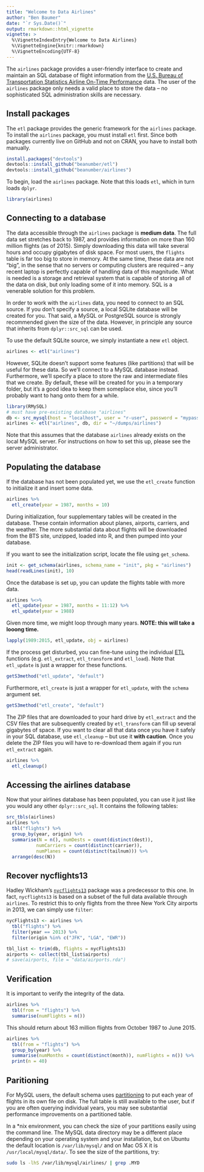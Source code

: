 ```yaml
---
title: "Welcome to Data Airlines"
author: "Ben Baumer"
date: "`r Sys.Date()`"
output: rmarkdown::html_vignette
vignette: >
  %\VignetteIndexEntry{Welcome to Data Airlines}
  %\VignetteEngine{knitr::rmarkdown}
  %\VignetteEncoding{UTF-8}
---
```


The `airlines` package provides a user-friendly interface to create and maintain an SQL database of flight information from the [U.S. Bureau of Transportation Statistics Airline On-Time Performance](http://www.transtats.bts.gov/DatabaseInfo.asp?DB_ID=120&Link=0) data. The user of the `airlines` package only needs a valid place to store the data -- no sophisticated SQL administration skills are necessary. 

## Install packages

The `etl` package provides the generic framework for the `airlines` package. To install the `airlines` package, you must install `etl` first. Since both packages currently live on GitHub and not on CRAN, you have to install both manually. 

```r
install.packages("devtools")
devtools::install_github("beanumber/etl")
devtools::install_github("beanumber/airlines")
```

To begin, load the `airlines` package. Note that this loads `etl`, which in turn loads `dplyr`. 

```r
library(airlines)
```

## Connecting to a database

The data accessible through the `airlines` package is **medium data**. The full data set stretches back to 1987, and provides information on more than 160 million flights (as of 2015). Simply downloading this data will take several hours and occupy gigabytes of disk space. For most users, the `flights` table is far too big to store in memory. At the same time, these data are not "big", in the sense that no servers or computing clusters are required -- any recent laptop is perfectly capable of handling data of this magnitude. What is needed is a storage and retrieval system that is capable of storing all of the data on disk, but only loading some of it into memory. SQL is a venerable solution for this problem. 

In order to work with the `airlines` data, you need to connect to an SQL source. If you don't specify a source, a local SQLite database will be created for you. That said, a MySQL or PostgreSQL source is strongly recommended given the size of the data. However, in principle any source that inherits from `dplyr::src_sql` can be used. 

To use the default SQLite source, we simply instantiate a new `etl` object. 

```r
airlines <- etl("airlines")
```

However, SQLite doesn't support some features (like partitions) that will be useful for these data. So we'll connect to a MySQL database instead. Furthermore, we'll specify a place to store the raw and intermediate files that we create. By default, these will be created for you in a temporary folder, but it's a good idea to keep them someplace else, since you'll probably want to hang onto them for a while. 

```r
library(RMySQL)
# must have pre-existing database "airlines"
db <- src_mysql(host = "localhost", user = "r-user", password = "mypass", dbname = "airlines")
airlines <- etl("airlines", db, dir = "~/dumps/airlines")
```

Note that this assumes that the database `airlines` already exists on the local MySQL server. For instructions on how to set this up, please see the server administrator. 

## Populating the database

If the database has not been populated yet, we use the `etl_create` function to initialize it and insert some data. 

```r
airlines %>%
  etl_create(year = 1987, months = 10)
```

During initialization, four supplementary tables will be created in the database. These contain information about planes, airports, carriers, and the weather. The more substantial data about flights will be downloaded from the BTS site, unzipped, loaded into R, and then pumped into your database. 

If you want to see the initialization script, locate the file using `get_schema`. 

```r
init <- get_schema(airlines, schema_name = "init", pkg = "airlines")
head(readLines(init), 10)
```

Once the database is set up, you can update the flights table with more data.  

```r
airlines %<>%
  etl_update(year = 1987, months = 11:12) %>%
  etl_update(year = 1988)
```

Given more time, we might loop through many years. **NOTE: this will take a looong time.**

```r
lapply(1989:2015, etl_update, obj = airlines)
```

If the process get disturbed, you can fine-tune using the individual [ETL](https://github.com/beanumber/etl/blob/master/README.md) functions (e.g. `etl_extract`, `etl_transform` and `etl_load`). Note that `etl_update` is just a wrapper for these functions.

```r
getS3method("etl_update", "default")
```

Furthermore, `etl_create` is just a wrapper for `etl_update`, with the `schema` argument set.

```r
getS3method("etl_create", "default")
```

The ZIP files that are downloaded to your hard drive by `etl_extract` and the CSV files that are subsequently created by `etl_transform` can fill up several gigabytes of space. If you want to clear all that data once you have it safely in your SQL database, use `etl_cleanup` -- but use it **with caution**. Once you delete the ZIP files you will have to re-download them again if you run `etl_extract` again. 

```r
airlines %>%
  etl_cleanup()
```

## Accessing the airlines database

Now that your airlines database has been populated, you can use it just like you would any other `dplyr::src_sql`. It contains the following tables:

```r
src_tbls(airlines)
airlines %>%
  tbl("flights") %>%
  group_by(year, origin) %>%
  summarise(N = n(), numDests = count(distinct(dest)), 
           numCarriers = count(distinct(carrier)), 
           numPlanes = count(distinct(tailnum))) %>%
  arrange(desc(N))
```

## Recover nycflights13

Hadley Wickham's [`nycflights13`](https://cran.r-project.org/web/packages/nycflights13/index.html) package was a predecessor to this one. In fact, `nycflights13` is based on a subset of the full data available through `airlines`. To restrict this to only flights from the three New York City airports in 2013, we can simply use `filter`:

```r
nycFlights13 <- airlines %>%
  tbl("flights") %>%
  filter(year == 2013) %>%
  filter(origin %in% c("JFK", "LGA", "EWR"))

tbl_list <- trim(db, flights = nycFlights13)
airports <- collect(tbl_list$airports)
# save(airports, file = "data/airports.rda")
```

## Verification

It is important to verify the integrity of the data. 

```r
airlines %>%
  tbl(from = "flights") %>%
  summarise(numFlights = n())
```

This should return about 163 million flights from October 1987 to June 2015. 

```r
airlines %>%
  tbl(from = "flights") %>%
  group_by(year) %>%
  summarise(numMonths = count(distinct(month)), numFlights = n()) %>%
  print(n = 40)
```

## Paritioning

For MySQL users, the default schema uses [partitioning](https://dev.mysql.com/doc/refman/5.7/en/partitioning.html) to put each year of flights in its own file on disk. The full table is still available to the user, but if you are often querying individual years, you may see substantial performance improvements on a partitioned table. 

In a *nix environment, you can check the size of your partitions easily using the command line. The MySQL data directory may be a different place depending on your operating system and your installation, but on Ubuntu the default location is `/var/lib/mysql/` and on Mac OS X it is `/usr/local/mysql/data/`. To see the size of the partitions, try:

```bash
sudo ls -lhS /var/lib/mysql/airlines/ | grep .MYD
```